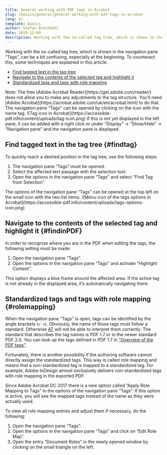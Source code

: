 ```yaml
---
title: General working with PDF tags in Acrobat
slug: /basics/general/general-working-with-pdf-tags-in-acrobat
lang: en
template: basics
author: Stefan Brechbühl
date: 2019-12-09
description: Working with the so-called tag tree, which is shown in the navigation pane “Tags”, can be a bit confusing, especially at the beginning. To counteract this, some techniques are explained in this article.
---
```

Working with the so-called tag tree, which is shown in the navigation pane “Tags”, can be a bit confusing, especially at the beginning. To counteract this, some techniques are explained in this article.

- [Find tagged text in the tag tree](#findtag)
- [Navigate to the contents of the selected tag and highlight it](#findinPDF)
- [Standardized tags and tags with role mapping](#rolemapping)

<NoteMessage>
Note: The free [Adobe Acrobat Reader](https://get.adobe.com/reader/) does not allow you to make any adjustments to the tag structure. You’ll need [Adobe Acrobat](https://acrobat.adobe.com/uk/en/acrobat.html) to do that.
</NoteMessage>

<NoteMessage>
The navigation pane “Tags” can be opened by clicking on the icon with the name tag.
![Tag icon in Acrobat](https://accessible-pdf.info/content/uploads/tag-icon.png)
If this is not yet displayed in the left pane, it can be added with a right click or under “Display” → “Show/Hide” → “Navigation pane” and the navigation pane is displayed.
</NoteMessage>

## Find tagged text in the tag tree {#findtag}

To quickly reach a desired position in the tag tree, use the following steps:

1. The navigation pane “Tags” must be opened.
2. Select the affected text passage with the selection tool.
3. Open the options in the navigation pane “Tags” and select “Find Tag from Selection”.

<NoteMessage>
The options of the navigation pane “Tags” can be opened at the top left on the small icon with the two list items.
![Menu icon of the tags options in Acrobat](https://accessible-pdf.info/content/uploads/tags-options-icon.png)
</NoteMessage>

## Navigate to the contents of the selected tag and highlight it {#findinPDF}

In order to recognize where you are in the PDF when editing the tags, the following setting must be made:

1. Open the navigation pane “Tags”.
2. Open the options in the navigation pane “Tags” and activate “Highlight Content”.

This option displays a blue frame around the affected area. If the active tag is not already in the displayed area, it’s automatically navigating there.

## Standardized tags and tags with role mapping {#rolemapping}

When the navigation pane “Tags” is open, tags can be identified by the angle brackets (`< >`). Obviously, the name of those tags must follow a standard. Otherwise [AT](https://accessible-pdf.info/en/glossary/#at) will not be able to interpret them correctly. The standard that describes the tag names is PDF 1.7 or in the newer standard PDF 2.0. You can look up the tags defined in PDF 1.7 in [“Overview of the PDF tags”](https://accessible-pdf.info/en/basics/overview-of-the-pdf-tags/).

Fortunately, there is another possibility if the authoring software cannot directly assign the standardized tags. This way is called role mapping and means that a non-standardized tag is mapped to a standardized tag. For example, Adobe InDesign almost exclusively delivers non-standardized tags with role mapping in the exported PDF.

<NoteMessage>
Since Adobe Acrobat DC 2017 there is a new option called “Apply Role Mapping to Tags” in the options of the navigation pane “Tags”. If this option is active, you will see the mapped tags instead of the name as they were actually used.
</NoteMessage>

To view all role mapping entries and adjust them if necessary, do the following:

1. Open the navigation pane “Tags”.
2. Open the options in the navigation pane “Tags” and click on “Edit Role Map”.
3. Open the entry “Document Roles” in the newly opened window by clicking on the small triangle on the left.